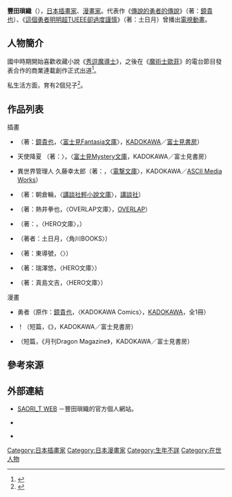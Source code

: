 {{multiple issues|
{{Notability Unreferenced|time=2016-12-18T15:34:47+00:00}}
{{refimprove|time=2016-12-18T15:34:47+00:00}}
}}
{{Infobox comics creator
| 名稱 = 豐田瑣織
| 外文名 = 
| 外文 = 
| 圖片 = 
| 圖片尺寸 = 
| 圖片簡介 = 
| 本名 = 
| 日文名稱 = とよた 瑣織
| 平假名 = とよた さおり
| 羅馬拼音 = Toyota Saori
| 筆名 = 
| 出生日期 = 
| 出生地點 = 
| 逝世日期 = 
| 逝世地點 = 
| 國籍 = {{JPN}}
| 職業 = [[插畫家|插畫家]]、[[漫畫家|漫畫家]]
| 稱號 = 
| 活動開始 = 
| 活動結束 = 
| 類型 = 
| 代表作 = 《[[傳說的勇者的傳說|傳說的勇者的傳說]]》<br />《[[這個勇者明明超TUEEE卻過度謹慎|這個勇者明明超TUEEE卻過度謹慎]]》
| 合作人 = 
| 配偶 = 
| 兒女 = 
| 親屬 = 
| 獎項 = 
| 簽名 = 
| 網站 = [https://web.archive.org/web/20150503164858/http://bc.uri.chu.jp/ BRUSH COMBO] {{ja icon}}
| module = 
}}
{{japanese|japanese=とよた 瑣織|kana=とよた さおり|romaji=Toyota Saori}}
'''豐田瑣織'''（{{lang-ja|とよた 瑣織}}），[[日本|日本]][[插畫家|插畫家]]、[[漫畫家|漫畫家]]。代表作《[[傳說的勇者的傳說|傳說的勇者的傳說]]》（著：[[鏡貴也|鏡貴也]]）、《[[這個勇者明明超TUEEE卻過度謹慎|這個勇者明明超TUEEE卻過度謹慎]]》（著：土日月）曾播出[[電視動畫|電視動畫]]。

== 人物簡介 ==
國中時期開始喜歡收藏小說《[[秀逗魔導士|秀逗魔導士]]》，之後在《[[魔術士歐菲|魔術士歐菲]]》的電台節目發表合作的商業連載創作正式出道<ref name="iti-up1">{{Cite web|url=https://ichi-up.net/2015/062|script-title=ja:持ち込みから始まった、ライトノベルのお仕事－人気ラノベ挿絵画家：とよた瑣織（前編）|work=MUGENUP {{lang|ja
|いちあっぷ}}講座|date=2015-08-14|accessdate=2017-01-08|language=ja|archive-date=2017-01-09|archive-url=https://web.archive.org/web/20170109020859/https://ichi-up.net/2015/062|dead-url=no}}</ref>。

私生活方面，育有2個兒子<ref name=iti-up2>{{Cite web|url=https://ichi-up.net/2015/063|script-title=ja:母として、プロのイラストレーターとして－人気ラノベ挿絵画家：とよた瑣織（後編）|work=MUGENUP {{lang|ja|いちあっぷ}}講座|date=2015-08-21|accessdate=2017-01-08|archive-date=2017-01-08|archive-url=https://web.archive.org/web/20170108191216/https://ichi-up.net/2015/063|dead-url=no}}</ref>。

== 作品列表 ==
; 插畫
* {{nihongo|[[傳說的勇者的傳說|傳說的勇者的傳說]]|伝説の勇者の伝説}}（著：[[鏡貴也|鏡貴也]]，〈[[富士見Fantasia文庫|富士見Fantasia文庫]]〉，[[KADOKAWA|KADOKAWA]]／[[富士見書房|富士見書房]]）
* {{lang|ja|エンジェル·ダスト}} 天使{{lang|ja|が}}降{{lang|ja|ってきた}}夏 （著：{{link-ja|松野大介|マツノダイスケ}}〉，〈[[富士見Mystery文庫|富士見Mystery文庫]]，KADOKAWA／富士見書房）
* 異世界管理人 久藤幸太郎（著：{{link-ja|鈴木鈴|鈴木鈴}}，〈[[電撃文庫|電撃文庫]]〉，KADOKAWA／[[ASCII_Media_Works|ASCII Media Works]]）
* {{lang|ja|廻る運命のポーラスター}}（著：朝倉輪，〈[[講談社輕小說文庫|講談社輕小說文庫]]〉，[[講談社|講談社]]）
* {{lang|ja|君から受け継ぐ英雄系譜}}（著：熱井拳也，〈OVERLAP文庫〉，[[OVERLAP|OVERLAP]]）
* {{lang|ja|棺の魔王／コフィン·ディファイラー}}（著：{{link-ja|真島文吉|真島文吉}}，〈HERO文庫〉，{{link-ja|主婦之友社|主婦の友社}}）
* {{nihongo|[[這個勇者明明超TUEEE卻過度謹慎|這個勇者明明超TUEEE卻過度謹慎]]|この勇者が俺TUEEEくせに慎重すぎる}}（著者：土日月，〈角川BOOKS〉）
* {{lang|ja|魔法女子学園の助っ人教師}}（著：東導號，〈{{link-ja|HJ Novels|HJノベルス}}〉）
* {{lang|ja|お人よし悪魔と駄女神さま}}（著：瑞澤悠，〈HERO文庫〉）
* {{nihongo|魔王的處刑人|魔王の処刑人}}（著：真島文吉，〈HERO文庫〉）

; 漫畫
* {{lang|ja|なんとなく伝説の}}勇者{{lang|ja|の伝説}}（原作：[[鏡貴也|鏡貴也]]，〈KADOKAWA Comics〉，[[KADOKAWA|KADOKAWA]]，全1冊）
* {{lang|ja|とりがー·とりっぷ}}！（短篇，《{{link-ja|月刊Dragon Magazine|ドラゴンマガジン (富士見書房)}}》，KADOKAWA／富士見書房）
* {{lang|ja|ダリダリだんじょん}}（短篇，《月刊Dragon Magazine》，KADOKAWA／富士見書房）

== 參考來源 ==
{{reflist}}

== 外部連結 ==
* [http://saori-t-web.webnode.jp/ SAORI_T WEB]{{Wayback|url=http://saori-t-web.webnode.jp/ |date=20161229052225 }} {{ja icon}}－豐田瑣織的官方個人網站。
* {{Twitter|toyo_sao}} {{ja icon}}
* {{Pixiv|1677577}} {{ja icon}}

{{Normdaten}}
{{DEFAULTSORT:Toyota Saori}}
[[Category:日本插畫家|Category:日本插畫家]]
[[Category:日本漫畫家|Category:日本漫畫家]]
[[Category:生年不詳|Category:生年不詳]]
[[Category:在世人物|Category:在世人物]]